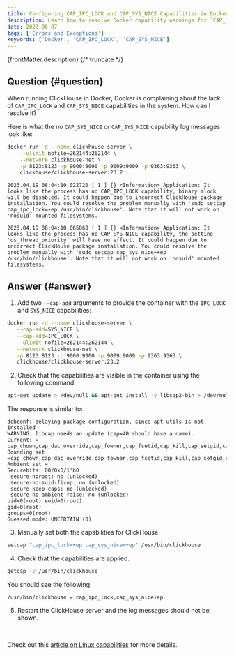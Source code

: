 ```yaml
---
title: Configuring CAP_IPC_LOCK and CAP_SYS_NICE Capabilities in Docker
description: Learn how to resolve Docker capability warnings for `CAP_IPC_LOCK` and `CAP_SYS_NICE` when running ClickHouse in a container.
date: 2023-06-07
tags: ['Errors and Exceptions']
keywords: ['Docker', 'CAP_IPC_LOCK', 'CAP_SYS_NICE']
---
```


{frontMatter.description}
{/* truncate */}

## Question {#question}

When running ClickHouse in Docker, Docker is complaining about the lack of `CAP_IPC_LOCK` and `CAP_SYS_NICE` capabilities in the system. How can I resolve it?

Here is what the no `CAP_SYS_NICE` or `CAP_SYS_NICE` capability log messages look like:

```bash
docker run -d --name clickhouse-server \
    --ulimit nofile=262144:262144 \
    --network clickhouse-net \
    -p 8123:8123 -p 9000:9000 -p 9009:9009 -p 9363:9363 \
    clickhouse/clickhouse-server:23.2
```

```response
2023.04.19 08:04:10.022720 [ 1 ] {} <Information> Application: It looks like the process has no CAP_IPC_LOCK capability, binary mlock will be disabled. It could happen due to incorrect ClickHouse package installation. You could resolve the problem manually with 'sudo setcap cap_ipc_lock=+ep /usr/bin/clickhouse'. Note that it will not work on 'nosuid' mounted filesystems.

2023.04.19 08:04:10.065860 [ 1 ] {} <Information> Application: It looks like the process has no CAP_SYS_NICE capability, the setting 'os_thread_priority' will have no effect. It could happen due to incorrect ClickHouse package installation. You could resolve the problem manually with 'sudo setcap cap_sys_nice=+ep /usr/bin/clickhouse'. Note that it will not work on 'nosuid' mounted filesystems.
```

## Answer {#answer}

1. Add two `--cap-add` arguments to provide the container with the `IPC_LOCK` and `SYS_NICE` capabilities:

```bash
docker run -d --name clickhouse-server \
   --cap-add=SYS_NICE \
   --cap-add=IPC_LOCK \
   --ulimit nofile=262144:262144 \
   --network clickhouse-net \
   -p 8123:8123 -p 9000:9000 -p 9009:9009 -p 9363:9363 \
   clickhouse/clickhouse-server:23.2
```

2. Check that the capabilities are visible in the container using the following command:

```bash
apt-get update > /dev/null && apt-get install -y libcap2-bin > /dev/null && capsh --print
```

The response is similar to:

```response
debconf: delaying package configuration, since apt-utils is not installed
WARNING: libcap needs an update (cap=40 should have a name).
Current: = cap_chown,cap_dac_override,cap_fowner,cap_fsetid,cap_kill,cap_setgid,cap_setuid,cap_setpcap,cap_net_bind_service,cap_net_raw,cap_ipc_lock,cap_sys_chroot,cap_sys_nice,cap_mknod,cap_audit_write,cap_setfcap+ep
Bounding set =cap_chown,cap_dac_override,cap_fowner,cap_fsetid,cap_kill,cap_setgid,cap_setuid,cap_setpcap,cap_net_bind_service,cap_net_raw,cap_ipc_lock,cap_sys_chroot,cap_sys_nice,cap_mknod,cap_audit_write,cap_setfcap
Ambient set =
Securebits: 00/0x0/1'b0
 secure-noroot: no (unlocked)
 secure-no-suid-fixup: no (unlocked)
 secure-keep-caps: no (unlocked)
 secure-no-ambient-raise: no (unlocked)
uid=0(root) euid=0(root)
gid=0(root)
groups=0(root)
Guessed mode: UNCERTAIN (0)
```

3. Manually set both the capabilities for ClickHouse

```bash
setcap "cap_ipc_lock=+ep cap_sys_nice=+ep" /usr/bin/clickhouse
```

4. Check that the capabilities are applied.

```bash
getcap -v /usr/bin/clickhouse
```

You should see the following:

```response
/usr/bin/clickhouse = cap_ipc_lock,cap_sys_nice+ep
```

5. Restart the ClickHouse server and the log messages should not be shown.

<br/>

Check out this [article on Linux capabilities](https://docs.docker.com/engine/reference/run/#runtime-privilege-and-linux-capabilities) for more details.
